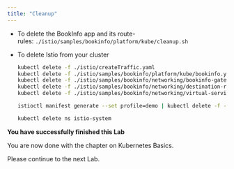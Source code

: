 ```yaml
---
title: "Cleanup"
---
```




*   To delete the BookInfo app and its route-rules: `./istio/samples/bookinfo/platform/kube/cleanup.sh`
    
*   To delete Istio from your cluster
    
    ```bash
    kubectl delete -f ./istio/createTraffic.yaml
    kubectl delete -f ./istio/samples/bookinfo/platform/kube/bookinfo.yaml
    kubectl delete -f ./istio/samples/bookinfo/networking/bookinfo-gateway.yaml
    kubectl delete -f ./istio/samples/bookinfo/networking/destination-rule-reviews.yaml
    kubectl delete -f ./istio/samples/bookinfo/networking/virtual-service-reviews-80-20.yaml
    
    istioctl manifest generate --set profile=demo | kubectl delete -f -
    
    kubectl delete ns istio-system
    ```
    

<InlineNotification kind="success">

**You have successfully finished this Lab**

You are now done with the chapter on Kubernetes Basics.

Please continue to the next Lab.

</InlineNotification>